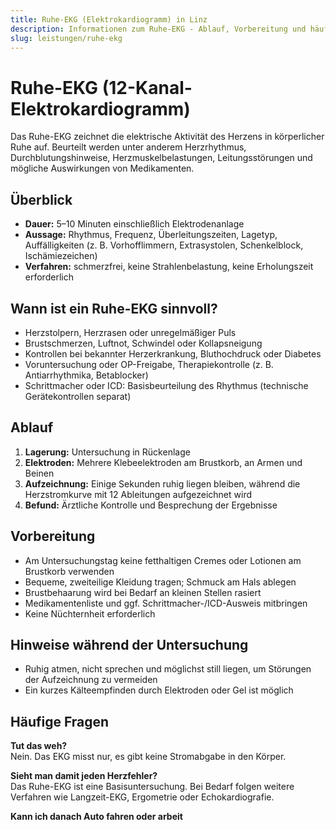 ```yaml
---
title: Ruhe-EKG (Elektrokardiogramm) in Linz
description: Informationen zum Ruhe-EKG - Ablauf, Vorbereitung und häufige Fragen zur Basisdiagnostik des Herzens.
slug: leistungen/ruhe-ekg
---
```



# Ruhe-EKG (12-Kanal-Elektrokardiogramm)

Das Ruhe-EKG zeichnet die elektrische Aktivität des Herzens in körperlicher Ruhe auf. Beurteilt werden unter anderem Herzrhythmus, Durchblutungshinweise, Herzmuskelbelastungen, Leitungsstörungen und mögliche Auswirkungen von Medikamenten.

## Überblick

- **Dauer:** 5–10 Minuten einschließlich Elektrodenanlage
- **Aussage:** Rhythmus, Frequenz, Überleitungszeiten, Lagetyp, Auffälligkeiten (z. B. Vorhofflimmern, Extrasystolen, Schenkelblock, Ischämiezeichen)
- **Verfahren:** schmerzfrei, keine Strahlenbelastung, keine Erholungszeit erforderlich

## Wann ist ein Ruhe-EKG sinnvoll?

- Herzstolpern, Herzrasen oder unregelmäßiger Puls
- Brustschmerzen, Luftnot, Schwindel oder Kollapsneigung
- Kontrollen bei bekannter Herzerkrankung, Bluthochdruck oder Diabetes
- Voruntersuchung oder OP-Freigabe, Therapiekontrolle (z. B. Antiarrhythmika, Betablocker)
- Schrittmacher oder ICD: Basisbeurteilung des Rhythmus (technische Gerätekontrollen separat)

## Ablauf

1. **Lagerung:** Untersuchung in Rückenlage
2. **Elektroden:** Mehrere Klebeelektroden am Brustkorb, an Armen und Beinen
3. **Aufzeichnung:** Einige Sekunden ruhig liegen bleiben, während die Herzstromkurve mit 12 Ableitungen aufgezeichnet wird
4. **Befund:** Ärztliche Kontrolle und Besprechung der Ergebnisse

## Vorbereitung

- Am Untersuchungstag keine fetthaltigen Cremes oder Lotionen am Brustkorb verwenden
- Bequeme, zweiteilige Kleidung tragen; Schmuck am Hals ablegen
- Brustbehaarung wird bei Bedarf an kleinen Stellen rasiert
- Medikamentenliste und ggf. Schrittmacher-/ICD-Ausweis mitbringen
- Keine Nüchternheit erforderlich

## Hinweise während der Untersuchung

- Ruhig atmen, nicht sprechen und möglichst still liegen, um Störungen der Aufzeichnung zu vermeiden
- Ein kurzes Kälteempfinden durch Elektroden oder Gel ist möglich

## Häufige Fragen

**Tut das weh?**  
Nein. Das EKG misst nur, es gibt keine Stromabgabe in den Körper.

**Sieht man damit jeden Herzfehler?**  
Das Ruhe-EKG ist eine Basisuntersuchung. Bei Bedarf folgen weitere Verfahren wie Langzeit-EKG, Ergometrie oder Echokardiografie.

**Kann ich danach Auto fahren oder arbeit**
